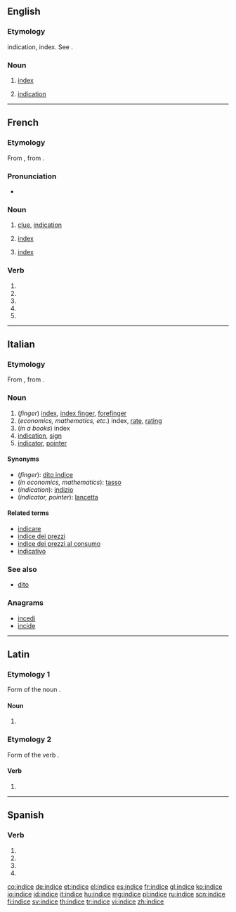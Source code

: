{{also|Indice|índice}}
==English==

===Etymology===
{{etyl|fr|en}} {{term|indice|lang=fr}} indication, index. See {{term|index}}.

===Noun===
{{en-noun}}

# {{context|obsolete|lang=en}} [[index]]
# {{context|obsolete|lang=en}} [[indication]]
#: {{rfquotek|Ben Jonson}}

{{Webster 1913}}

----

==French==

===Etymology===
From {{etyl|la|fr}} {{term|index||sign, indication; index|lang=la}}, from {{term|indico|indicō|point out, indicate, show|lang=la}}.

===Pronunciation===
* {{IPA|/ɛ̃.dis/|lang=fr}}

===Noun===
{{fr-noun|m}}

# [[clue]], [[indication]]
# {{context|finance|lang=fr}} [[index]]
# {{context|computing|lang=fr}} [[index]]

===Verb===
{{fr-verb-form}}

# {{conjugation of|indicer||1|s|pres|ind|lang=fr}}
# {{conjugation of|indicer||3|s|pres|ind|lang=fr}}
# {{conjugation of|indicer||1|s|pres|sub|lang=fr}}
# {{conjugation of|indicer||1|s|pres|sub|lang=fr}}
# {{conjugation of|indicer||2|s|imp|lang=fr}}

----

==Italian==

===Etymology===
From {{etyl|la|it}} {{term|index||sign, indication; index|lang=la}}, from {{term|indico|indicō|point out, indicate, show|lang=la}}.

===Noun===
{{it-noun|indic|m|e|i}}

# (''finger'') [[index]], [[index finger]], [[forefinger]]
# (''economics, mathematics, etc.'') index, [[rate]], [[rating]]
# (''in a books'') index<!--a table of contents is not the same as an index-->
# [[indication]], [[sign]]
# [[indicator]], [[pointer]]

====Synonyms====
* (''finger''): [[dito indice]]
* (''in economics, mathematics''): [[tasso]]
* (''indication''): [[indizio]]
* (''indicator, pointer''): [[lancetta]]

====Related terms====
* [[indicare]]
* [[indice dei prezzi]]
* [[indice dei prezzi al consumo]]
* [[indicativo]]

===See also===
* [[dito]]

===Anagrams===
* [[incedi#Italian|incedi]]
* [[incide#Italian|incide]]

----

==Latin==

===Etymology 1===
Form of the noun {{term|index|lang=la}}.

====Noun====
{{la-noun-form|indice}}

# {{inflection of|index|index|abl|s|lang=la}}

===Etymology 2===
Form of the verb {{term|indico|indīcō|{{la-conj-form-gloss/indico(2)}}|lang=la}}.

====Verb====
{{la-verb-form|indīce}}

# {{conjugation of|indico|indīcō|2|s|pres|act|imp|lang=la}}{{la-conj-form-gloss|indico(2)|2|s|pres|act|imp}}

----

==Spanish==

===Verb===
{{es-verb-form|indizar}}

# {{es-verb form of|ending=ar|mood=imperative|pers=2|formal=yes|number=singular|indizar}}
# {{es-verb form of|ending=ar|mood=subjunctive|tense=present|pers=1|number=singular|indizar}}
# {{es-verb form of|ending=ar|mood=subjunctive|tense=present|pers=2|formal=yes|number=singular|indizar}}
# {{es-verb form of|ending=ar|mood=subjunctive|tense=present|pers=3|number=singular|indizar}}

[[co:indice]]
[[de:indice]]
[[et:indice]]
[[el:indice]]
[[es:indice]]
[[fr:indice]]
[[gl:indice]]
[[ko:indice]]
[[io:indice]]
[[id:indice]]
[[it:indice]]
[[hu:indice]]
[[mg:indice]]
[[pl:indice]]
[[ru:indice]]
[[scn:indice]]
[[fi:indice]]
[[sv:indice]]
[[th:indice]]
[[tr:indice]]
[[vi:indice]]
[[zh:indice]]
